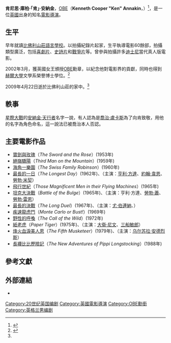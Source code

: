{{藝人
| name                  = 肯·安納金<br>Ken Annakin
| type = 導演
| image                 = 
| imagesize             = 250px
| caption               = 
| birthname             = 肯尼斯·古柏·安納金<br>Kenneth Cooper Annakin
| birthdate             = {{birth date|1914|8|10}}
| birthplace            = {{UK}}[[貝弗利|貝弗利]][[約克郡東區|約克郡東區]]
| deathdate             = {{death date and age|2009|4|22|1914|8|10}}
| deathplace            = {{USA}}[[加州|加州]][[比佛利山_(加利福尼亞州)|比佛利山莊]]
| othername             = 
| occupation            = [[電影導演|電影導演]]、[[製片人|製片人]]
| yearsactive           = [[1941年電影|1941年]]－[[1992年電影|1992年]]
| spouse                = 
| website               = }}
'''肯尼思·庫柏·「肯」·安納金'''，[[英帝國官佐勳章|OBE]]（'''Kenneth Cooper "Ken" Annakin'''，{{bd|1914年|8月10日|2009年|4月22日|catIdx=Annakin, Ken}}）<ref name=nyt>{{cite news|title=Ken Annakin, 'Magnificent' Director, Dies at 94|first=Dennis|last=Hevesi|date=2009-04-24|accessdate=2015-03-09|work=紐約時報|url=http://www.nytimes.com/2009/04/24/arts/24annakin.html|archive-date=2021-04-19|archive-url=https://web.archive.org/web/20210419090531/https://www.nytimes.com/2009/04/24/arts/24annakin.html|dead-url=no}}</ref>，是一位[[英國|英國]]出身的知名[[電影導演|電影導演]]。

==生平==
早年就讀[[比佛利山莊語言學校|比佛利山莊語言學校]]。以拍攝紀錄片起家，生平執導電影60餘部，拍攝類型廣泛，包括[[喜劇片|喜劇片]]、[[史詩片|史詩片]]和[[戰爭片|戰爭片]]等。曾參與拍攝許多[[迪士尼|迪士尼]]當代真人版電影。

2002年3月，獲英國女王頒授[[OBE|OBE]]勳章，以紀念他對電影界的貢獻，同時也得到[[赫爾大學|赫爾大學]]文學系榮譽博士學位。<ref>{{cite web|url=http://www.telegraph.co.uk/news/obituaries/culture-obituaries/film-obituaries/5225858/Ken-Annakin.html|title=Ken Annakin|date=2009-04-26|accessdate=2015-03-09|archive-date=2021-03-08|archive-url=https://web.archive.org/web/20210308152540/https://www.telegraph.co.uk/news/obituaries/culture-obituaries/film-obituaries/5225858/Ken-Annakin.html|dead-url=no}}</ref>

2009年4月22日逝於比佛利山莊的家中。<ref name=nyt />

==軼事==
[[星際大戰|星際大戰]]的[[安納金·天行者|安納金·天行者]]名字一說，有人認為是[[喬治·盧卡斯|喬治·盧卡斯]]為了向肯致敬，用他的名字為角色命名，這一說法已被喬治本人否認。

==主要電影作品==
* [[寶劍與玫瑰|寶劍與玫瑰]]（''The Sword and the Rose''）(1953年)
* [[絕嶺驕陽|絕嶺驕陽]]（''Third Man on the Mountain''）(1959年)
* [[海角一樂園|海角一樂園]]（''The Swiss Family Robinson''）(1960年)
* [[最長的一日|最長的一日]]（''The Longest Day''）(1962年)、（主演：[[亨利·方達|亨利·方達]]、[[約翰·韋恩|約翰·韋恩]]、[[勞勃·米契|勞勃·米契]]）
* [[飛行世紀|飛行世紀]]（''Those Magnificent Men in their Flying Machines''）(1965年)
* [[坦克大決戰_(電影)|坦克大決戰]]（''Battle of the Bulge''）(1965年)、（主演：亨利·方達、[[勞勃·蕭|勞勃·蕭]]、[[勞勃·雷恩|勞勃·雷恩]]）
* [[最長的決戰|最長的決戰]]（''The Long Duel''）(1967年)、（主演：[[尤·伯連納|尤·伯連納]]、{{link-en|屈佛·霍華|Trevor Howard}}）
* [[疾速龍虎鬥|疾速龍虎鬥]]（''Monte Carlo or Bust!''）(1969年)
* [[野性的呼喚_(電影)|野性的呼喚]]（''The Call of the Wild''）(1972年) 
* [[紙老虎_(電影)|紙老虎]]（''Paper Tiger ''）(1975年)、（主演：[[大衛·尼文|大衛·尼文]]、[[三船敏郎|三船敏郎]]）
* [[烽火血淚美人恩|烽火血淚美人恩]]（''The Fifth Musketeer''）(1979年)、（主演：[[乌尔苏拉·安德烈斯|乌尔苏拉·安德烈斯]]）
* [[長襪比比歷險記|長襪比比歷險記]]（''The New Adventures of Pippi Longstocking''）(1988年)

==參考文獻==
{{reflist}}

==外部連結==
* {{imdb name|id=0002175|name=Ken Annakin}}

{{Authority control}}
{{DEFAULTSORT:Annakin, Ken}}
[[Category:20世纪英国编剧|Category:20世纪英国编剧]]
[[Category:英國電影導演|Category:英國電影導演]]
[[Category:OBE勳銜|Category:OBE勳銜]]
[[Category:英格兰男编剧|Category:英格兰男编剧]]